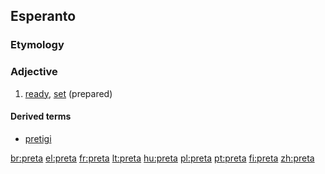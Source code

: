 ==Esperanto==

===Etymology===
{{etyl|fr|eo}} {{term|prêt|lang=fr}}

===Adjective===
{{eo-adj}}

# [[ready]], [[set]] (prepared)

====Derived terms====
* [[pretigi]] {{pos v}}

[[br:preta]]
[[el:preta]]
[[fr:preta]]
[[lt:preta]]
[[hu:preta]]
[[pl:preta]]
[[pt:preta]]
[[fi:preta]]
[[zh:preta]]